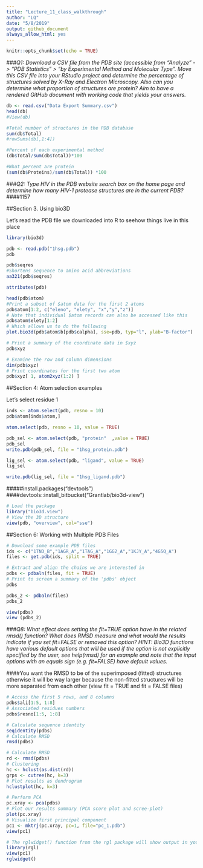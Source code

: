 ```yaml
---
title: "Lecture_11_class_walkthrough"
author: "LQ"
date: "5/8/2019"
output: github_document
always_allow_html: yes
---
```


```r
knitr::opts_chunk$set(echo = TRUE)
```

###*Q1: Download a CSV file from the PDB site (accessible from “Analyze” -> “PDB Statistics” > “by Experimental Method and Molecular Type”. Move this CSV file into your RStudio project and determine the percentage of structures solved by X-Ray and Electron Microscopy. Also can you determine what proportion of structures are protein? Aim to have a rendered GitHub document with working code that yields your answers.*

```r
db <- read.csv("Data Export Summary.csv")
head(db)
#View(db)
```

```r
#Total number of structures in the PDB database
sum(db$Total)
#rowSums(db[,1:4])
```

```r
#Percent of each experimental method
(db$Total/sum(db$Total))*100
```

```r
#What percent are protein
(sum(db$Proteins)/sum(db$Total)) *100
```

###*Q2: Type HIV in the PDB website search box on the home page and determine how many HIV-1 protease structures are in the current PDB?*
####1157

##Section 3. Using bio3D

Let's read the PDB file we downloaded into R to seehow things live in this place
```r
library(bio3d)
```

```r
pdb <- read.pdb("1hsg.pdb")
pdb

```

```r
pdb$seqres
#Shortens sequence to amino acid abbreviations
aa321(pdb$seqres)
```

```r
attributes(pdb)
```

```r
head(pdb$atom)
#Print a subset of $atom data for the first 2 atoms
pdb$atom[1:2, c("eleno", "elety", "x","y","z")]
# Note that individual $atom records can also be accessed like this
pdb$atom$elety[1:2]
# Which allows us to do the following
plot.bio3d(pdb$atom$b[pdb$calpha], sse=pdb, typ="l", ylab="B-factor")
```

```r
# Print a summary of the coordinate data in $xyz
pdb$xyz
```

```r
# Examine the row and column dimensions
dim(pdb$xyz)
# Print coordinates for the first two atom
pdb$xyz[ 1, atom2xyz(1:2) ]
```


##Section 4: Atom selection examples

Let's select residue 1
```r
inds <- atom.select(pdb, resno = 10)
pdb$atom[inds$atom,]
```

```r
atom.select(pdb, resno = 10, value = TRUE)
```

```r

pdb_sel <- atom.select(pdb, "protein"  ,value = TRUE)
pdb_sel
write.pdb(pdb_sel, file = "1hsg_protein.pdb")

```

```r
lig_sel <- atom.select(pdb, "ligand", value = TRUE)
lig_sel
```

```r
write.pdb(lig_sel, file = "1hsg_ligand.pdb")
```
#####install.packages("devtools")
####devtools::install_bitbucket("Grantlab/bio3d-view")

```r
# Load the package
library("bio3d.view")
# View the 3D structure
view(pdb, "overview", col="sse")
```

##Section 6: Working with Multiple PDB Files

```r
# Download some example PDB files
ids <- c("1TND_B","1AGR_A","1TAG_A","1GG2_A","1KJY_A","4G5Q_A")
files <- get.pdb(ids, split = TRUE)
```

```r
# Extract and align the chains we are interested in
pdbs <- pdbaln(files, fit = TRUE)
# Print to screen a summary of the 'pdbs' object
pdbs
```

```r
pdbs_2 <- pdbaln(files)
pdbs_2
```


```r
view(pdbs)
view (pdbs_2)
```

###*Q8: What effect does setting the fit=TRUE option have in the related rmsd() function? What does RMSD measure and what would the results indicate if you set fit=FALSE or removed this option? HINT: Bio3D functions have various default options that will be used if the option is not explicitly specified by the user, see help(rmsd) for an example and note that the input options with an equals sign (e.g. fit=FALSE) have default values.*

####You want the RMSD to be of the superimposed (fitted) structures otherwise it will be way larger because the non-fitted structures will be more separated from each other (view fit = TRUE and fit = FALSE files)


```r
# Access the first 5 rows, and 8 columns
pdbs$ali[1:5, 1:8]
# Associated residues numbers
pdbs$resno[1:5, 1:8]
```

```r
# Calculate sequence identity
seqidentity(pdbs)
# Calculate RMSD
rmsd(pdbs)
```

```r
# Calculate RMSD
rd <- rmsd(pdbs)
# Clustering 
hc <- hclust(as.dist(rd))
grps <- cutree(hc, k=3)
# Plot results as dendrogram
hclustplot(hc, k=3)
```

```r
# Perform PCA
pc.xray <- pca(pdbs)
# Plot our results summary (PCA score plot and scree-plot)
plot(pc.xray)
# Visualize first principal component
pc1 <- mktrj(pc.xray, pc=1, file="pc_1.pdb")
view(pc1)
```


```r
# The rglwidget() function from the rgl package will show output in your Rmd notebook and rendered html_output documents
library(rgl) 
view(pc1)
rglwidget()

```

